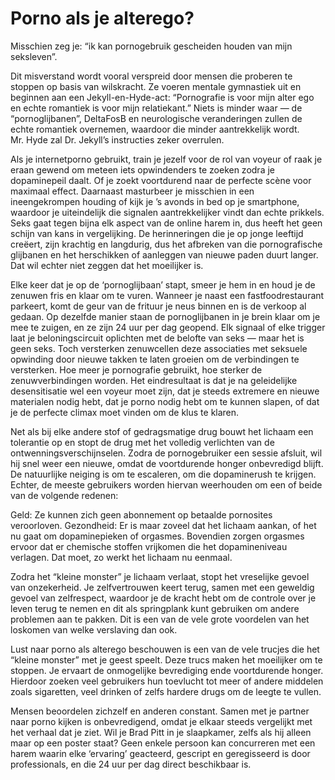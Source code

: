 # Porno als je alterego?

Misschien zeg je: “ik kan pornogebruik gescheiden houden van mijn seksleven”.

Dit misverstand wordt vooral verspreid door mensen die proberen te stoppen op basis van wilskracht. Ze voeren mentale gymnastiek uit en beginnen aan een Jekyll-en-Hyde-act: "Pornografie is voor mijn alter ego en echte romantiek is voor mijn relatiekant." Niets is minder waar — de "pornoglijbanen", DeltaFosB en neurologische veranderingen zullen de echte romantiek overnemen, waardoor die minder aantrekkelijk wordt. Mr. Hyde zal Dr. Jekyll’s instructies zeker overrulen.

Als je internetporno gebruikt, train je jezelf voor de rol van voyeur of raak je eraan gewend om meteen iets opwindenders te zoeken zodra je dopaminepeil daalt. 
Of je zoekt voortdurend naar de perfecte scène voor maximaal effect. Daarnaast masturbeer je misschien in een ineengekrompen houding of kijk je 's avonds in bed op je smartphone, waardoor je uiteindelijk die signalen aantrekkelijker vindt dan echte prikkels. Seks gaat tegen bijna elk aspect van de online harem in, dus heeft het geen schijn van kans in vergelijking. De herinneringen die je op jonge leeftijd creëert, zijn krachtig en langdurig, dus het afbreken van die pornografische glijbanen en het herschikken of aanleggen van nieuwe paden duurt langer. Dat wil echter niet zeggen dat het moeilijker is.

Elke keer dat je op de 'pornoglijbaan' stapt, smeer je hem in en houd je de zenuwen fris en klaar om te vuren. 
Wanneer je naast een fastfoodrestaurant parkeert, komt de geur van de frituur je neus binnen en is de verkoop al gedaan. Op dezelfde manier staan de pornoglijbanen in je brein klaar om je mee te zuigen, en ze zijn 24 uur per dag geopend. Elk signaal of elke trigger laat je beloningscircuit oplichten met de belofte van seks — maar het is geen seks. Toch versterken zenuwcellen deze associaties met seksuele opwinding door nieuwe takken te laten groeien om de verbindingen te versterken. Hoe meer je pornografie gebruikt, hoe sterker de zenuwverbindingen worden. 
Het eindresultaat is dat je na geleidelijke desensitisatie wel een voyeur moet zijn, dat je steeds extremere en nieuwe materialen nodig hebt, dat je porno nodig hebt om te kunnen slapen, of dat je de perfecte climax moet vinden om de klus te klaren.

Net als bij elke andere stof of gedragsmatige drug bouwt het lichaam een tolerantie op en stopt de drug met het volledig verlichten van de ontwenningsverschijnselen. Zodra de pornogebruiker een sessie afsluit, wil hij snel weer een nieuwe, omdat de voortdurende honger onbevredigd blijft. De natuurlijke neiging is om te escaleren, om die dopaminerush te krijgen. Echter, de meeste gebruikers worden hiervan weerhouden om een of beide van de volgende redenen:

Geld: Ze kunnen zich geen abonnement op betaalde pornosites veroorloven. Gezondheid: Er is maar zoveel dat het lichaam aankan, of het nu gaat om dopaminepieken of orgasmes. Bovendien zorgen orgasmes ervoor dat er chemische stoffen vrijkomen die het dopamineniveau verlagen. Dat moet, zo werkt het lichaam nu eenmaal.

Zodra het "kleine monster" je lichaam verlaat, stopt het vreselijke gevoel van onzekerheid. Je zelfvertrouwen keert terug, samen met een geweldig gevoel van zelfrespect, waardoor je de kracht hebt om de controle over je leven terug te nemen en dit als springplank kunt gebruiken om andere problemen aan te pakken. Dit is een van de vele grote voordelen van het loskomen van welke verslaving dan ook.

Lust naar porno als alterego beschouwen is een van de vele trucjes die het "kleine monster" met je geest speelt. Deze trucs maken het moeilijker om te stoppen. Je ervaart de onmogelijke bevrediging ende voortdurende honger. Hierdoor zoeken veel gebruikers hun toevlucht tot meer of andere middelen zoals sigaretten, veel drinken of zelfs hardere drugs om de leegte te vullen.

Mensen beoordelen zichzelf en anderen constant. Samen met je partner naar porno kijken is onbevredigend, omdat je elkaar steeds vergelijkt met het verhaal dat je ziet. Wil je Brad Pitt in je slaapkamer, zelfs als hij alleen maar op een poster staat? Geen enkele persoon kan concurreren met een harem waarin elke 'ervaring' geacteerd, gescript en geregisseerd is door professionals, en die 24 uur per dag direct beschikbaar is. 

